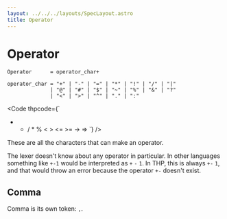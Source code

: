 ```yaml
---
layout: ../../../layouts/SpecLayout.astro
title: Operator
---
```


# Operator


```ebnf
Operator      = operator_char+

operator_char = "+" | "-" | "=" | "*" | "!" | "/" | "|"
              | "@" | "#" | "$" | "~" | "%" | "&" | "?"
              | "<" | ">" | "^" | "." | ":"
```

<Code thpcode={`
+ - / * % < > <= >= -> =>
`} />

These are all the characters that can make an operator.

The lexer doesn't know about any operator in particular.
In other languages something like  `+-1` would be interpreted
as `+` `-` `1`. In THP, this is always `+-` `1`, and that
would throw an error because the operator `+-` doesn't exist.

## Comma

Comma is its own token: `,`.
